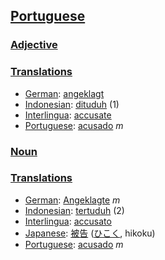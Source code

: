 ==[[Portuguese]]==
===[[Adjective]]=== 
===[[Translations]]===

*[[German]]: [[angeklagt]]
*[[Indonesian]]: [[dituduh]] (1)
*[[Interlingua]]: [[accusate]]
*[[Portuguese]]: [[acusado]] ''m''
===[[Noun]]===
===[[Translations]]===

*[[German]]: [[Angeklagte]] ''m''
*[[Indonesian]]: [[tertuduh]] (2)
*[[Interlingua]]: [[accusato]]
*[[Japanese]]: [[被告]] ([[ひこく]], hikoku)
*[[Portuguese]]: [[acusado]] ''m''